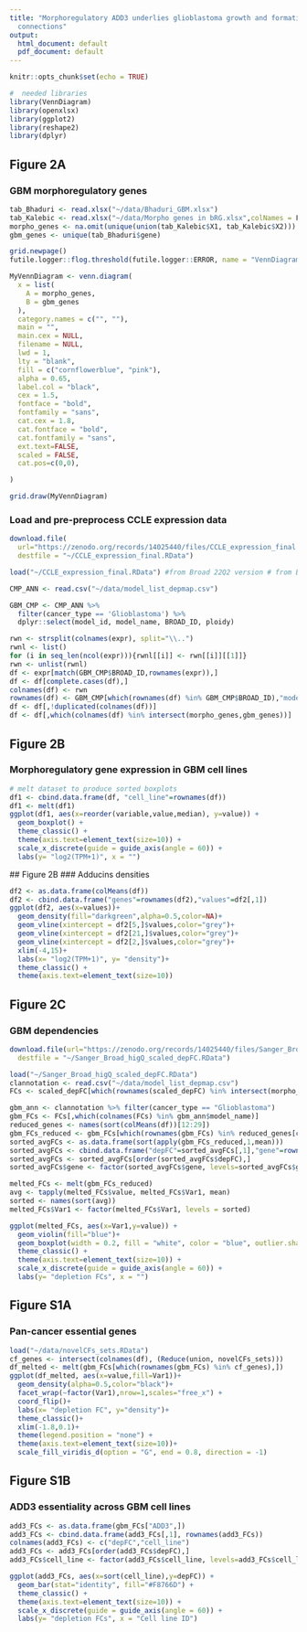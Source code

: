 ```yaml
---
title: "Morphoregulatory ADD3 underlies glioblastoma growth and formation of tumor-tumor
  connections"
output:
  html_document: default
  pdf_document: default
---
```


```r
knitr::opts_chunk$set(echo = TRUE)
```

```r
#  needed libraries
library(VennDiagram)
library(openxlsx)
library(ggplot2)
library(reshape2)
library(dplyr)
```

## Figure 2A
### GBM morphoregulatory genes

```r
tab_Bhaduri <- read.xlsx("~/data/Bhaduri_GBM.xlsx")
tab_Kalebic <- read.xlsx("~/data/Morpho genes in bRG.xlsx",colNames = F)
morpho_genes <- na.omit(unique(union(tab_Kalebic$X1, tab_Kalebic$X2)))
gbm_genes <- unique(tab_Bhaduri$gene)

grid.newpage()
futile.logger::flog.threshold(futile.logger::ERROR, name = "VennDiagramLogger")

MyVennDiagram <- venn.diagram(
  x = list(
    A = morpho_genes,
    B = gbm_genes
  ),
  category.names = c("", ""),
  main = "",
  main.cex = NULL,
  filename = NULL,
  lwd = 1,
  lty = "blank",
  fill = c("cornflowerblue", "pink"),
  alpha = 0.65,
  label.col = "black",
  cex = 1.5,
  fontface = "bold",
  fontfamily = "sans",
  cat.cex = 1.8,
  cat.fontface = "bold",
  cat.fontfamily = "sans",
  ext.text=FALSE,
  scaled = FALSE,
  cat.pos=c(0,0),

)

grid.draw(MyVennDiagram)
```


### Load and pre-preprocess CCLE expression data

```r

download.file(
  url="https://zenodo.org/records/14025440/files/CCLE_expression_final.RData?download=1",
  destfile = "~/CCLE_expression_final.RData")

load("~/CCLE_expression_final.RData") #from Broad 22Q2 version # from Broad 22Q2 version

CMP_ANN <- read.csv("~/data/model_list_depmap.csv")

GBM_CMP <- CMP_ANN %>% 
  filter(cancer_type == 'Glioblastoma') %>% 
  dplyr::select(model_id, model_name, BROAD_ID, ploidy)

rwn <- strsplit(colnames(expr), split="\\..")
rwnl <- list()
for (i in seq_len(ncol(expr))){rwnl[[i]] <- rwn[[i]][[1]]}
rwn <- unlist(rwnl)
df <- expr[match(GBM_CMP$BROAD_ID,rownames(expr)),]
df <- df[complete.cases(df),]
colnames(df) <- rwn
rownames(df) <- GBM_CMP[which(rownames(df) %in% GBM_CMP$BROAD_ID),"model_name"]
df <- df[,!duplicated(colnames(df))]
df <- df[,which(colnames(df) %in% intersect(morpho_genes,gbm_genes))]
```

## Figure 2B

### Morphoregulatory gene expression in GBM cell lines

```r
# melt dataset to produce sorted boxplots
df1 <- cbind.data.frame(df, "cell_line"=rownames(df))
df1 <- melt(df1)
ggplot(df1, aes(x=reorder(variable,value,median), y=value)) + 
  geom_boxplot() +
  theme_classic() +
  theme(axis.text=element_text(size=10)) +
  scale_x_discrete(guide = guide_axis(angle = 60)) +
  labs(y= "log2(TPM+1)", x = "")
```

## Figure 2B
### Adducins densities

```r
df2 <- as.data.frame(colMeans(df))
df2 <- cbind.data.frame("genes"=rownames(df2),"values"=df2[,1])
ggplot(df2, aes(x=values))+
  geom_density(fill="darkgreen",alpha=0.5,color=NA)+
  geom_vline(xintercept = df2[5,]$values,color="grey")+
  geom_vline(xintercept = df2[21,]$values,color="grey")+
  geom_vline(xintercept = df2[2,]$values,color="grey")+
  xlim(-4,15)+
  labs(x= "log2(TPM+1)", y= "density")+
  theme_classic() +
  theme(axis.text=element_text(size=10))
```
## Figure 2C

### GBM dependencies

```r
download.file(url="https://zenodo.org/records/14025440/files/Sanger_Broad_higQ_scaled_depFC.RData?download=1",
  destfile = "~/Sanger_Broad_higQ_scaled_depFC.RData")

load("~/Sanger_Broad_higQ_scaled_depFC.RData") 
clannotation <- read.csv("~/data/model_list_depmap.csv")
FCs <- scaled_depFC[which(rownames(scaled_depFC) %in% intersect(morpho_genes,gbm_genes)),]

gbm_ann <- clannotation %>% filter(cancer_type == "Glioblastoma")
gbm_FCs <- FCs[,which(colnames(FCs) %in% gbm_ann$model_name)]
reduced_genes <- names(sort(colMeans(df))[12:29])
gbm_FCs_reduced <- gbm_FCs[which(rownames(gbm_FCs) %in% reduced_genes[c(-2,-4,-18)]),]
sorted_avgFCs <- as.data.frame(sort(apply(gbm_FCs_reduced,1,mean)))
sorted_avgFCs <- cbind.data.frame("depFC"=sorted_avgFCs[,1],"gene"=rownames(sorted_avgFCs))
sorted_avgFCs <- sorted_avgFCs[order(sorted_avgFCs$depFC),]
sorted_avgFCs$gene <- factor(sorted_avgFCs$gene, levels=sorted_avgFCs$gene)

melted_FCs <- melt(gbm_FCs_reduced)
avg <- tapply(melted_FCs$value, melted_FCs$Var1, mean)
sorted <- names(sort(avg))
melted_FCs$Var1 <- factor(melted_FCs$Var1, levels = sorted)

ggplot(melted_FCs, aes(x=Var1,y=value)) + 
  geom_violin(fill="blue")+
  geom_boxplot(width = 0.2, fill = "white", color = "blue", outlier.shape = NA) +
  theme_classic() +
  theme(axis.text=element_text(size=10)) +
  scale_x_discrete(guide = guide_axis(angle = 60)) +
  labs(y= "depletion FCs", x = "")

```

## Figure S1A
### Pan-cancer essential genes

```r
load("~/data/novelCFs_sets.RData")
cf_genes <- intersect(colnames(df), (Reduce(union, novelCFs_sets)))
df_melted <- melt(gbm_FCs[which(rownames(gbm_FCs) %in% cf_genes),])
ggplot(df_melted, aes(x=value,fill=Var1))+
  geom_density(alpha=0.5,color="black")+
  facet_wrap(~factor(Var1),nrow=1,scales="free_x") +
  coord_flip()+
  labs(x= "depletion FC", y="density")+
  theme_classic()+
  xlim(-1.8,0.1)+
  theme(legend.position = "none") +
  theme(axis.text=element_text(size=10))+
  scale_fill_viridis_d(option = "G", end = 0.8, direction = -1)
```

## Figure S1B
### ADD3 essentiality across GBM cell lines

```r
add3_FCs <- as.data.frame(gbm_FCs["ADD3",])
add3_FCs <- cbind.data.frame(add3_FCs[,1], rownames(add3_FCs))
colnames(add3_FCs) <- c("depFC","cell_line")
add3_FCs <- add3_FCs[order(add3_FCs$depFC),]
add3_FCs$cell_line <- factor(add3_FCs$cell_line, levels=add3_FCs$cell_line)

ggplot(add3_FCs, aes(x=sort(cell_line),y=depFC)) + 
  geom_bar(stat="identity", fill="#F8766D") +
  theme_classic() +
  theme(axis.text=element_text(size=10)) +
  scale_x_discrete(guide = guide_axis(angle = 60)) +
  labs(y= "depletion FCs", x = "Cell line ID") 
```

